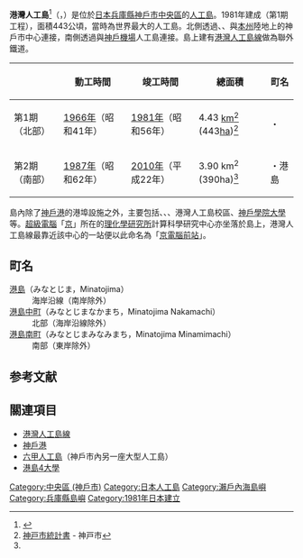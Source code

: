 {{coord|34|40|N|135|13|E|type:isle_region:JP-28|display=title}}

{{japanese|image=PortIslandCloseup 2003262.jpg|caption=港灣人工島|japanese=ポートアイランド|romaji=Pōto Airando}}

'''港灣人工島'''<ref>{{Cite web |url=http://www.city.kobe.jp/cityoffice/15/020/overviewkobe/cn_han/urbanplan/index.htm |title=都市計劃與開發事業 神戶市官方網站 |access-date=2007-12-12 |archive-date=2008-10-06 |archive-url=https://web.archive.org/web/20081006093146/http://www.city.kobe.jp/cityoffice/15/020/overviewkobe/cn_han/urbanplan/index.htm |dead-url=no }}</ref>（{{lang-ja|ポートアイランド}}，{{lang-en|Port Island}}）是位於[[日本|日本]][[兵庫縣|兵庫縣]][[神戶市|神戶市]][[中央區_(神戶市)|中央區]]的[[人工島|人工島]]。1981年建成（第1期工程），面積443公頃，當時為世界最大的人工島。北側透過{{link-ja|神戶大橋|神戸大橋}}、{{link-ja|Portpia大橋|ポートピア大橋}}、{{link-ja|神戶港港島隧道|神戸港港島トンネル}}與[[本州|本州]]陸地上的神戶市中心連接，南側透過{{link-ja|神戶天空橋|神戸スカイブリッジ}}與[[神戶機場|神戶機場]]人工島連接。島上建有[[港灣人工島線|港灣人工島線]]做為聯外鐵道。

{| class="wikitable" style="text-align:center"
! !! 動工時間 !! 竣工時間 !! 總面積 !! 町名
|-
| 第1期（北部） || [[1966年|1966年]]（昭和41年） || [[1981年|1981年]]（昭和56年） || 4.43 [[平方公里|km<sup>2</sup>]] (443[[公頃|ha]])<ref name="kobetoukei">[http://www.city.kobe.lg.jp/information/data/statistics/toukei/toukeisho/index.html 神戸市統計書] {{Wayback|url=http://www.city.kobe.lg.jp/information/data/statistics/toukei/toukeisho/index.html |date=20191018232749 }} - 神戸市</ref> || {{link-ja|港島中町|港島中町}}・{{link-ja|港島 (神戶市)|港島 (神戸市)|港島}}
|-
| 第2期（南部） || [[1987年|1987年]]（昭和62年） || [[2010年|2010年]]（平成22年） || 3.90 km<sup>2</sup> (390ha)<ref name="kobetoukei" /> || {{link-ja|港島南町|港島南町}}・港島
|}

島內除了[[神戶港|神戶港]]的港埠設施之外，主要包括{{link-ja|神戶會展中心|神戸コンベンションコンプレックス}}、{{link-ja|神戶動物王國|神戸どうぶつ王国}}、{{link-ja|港異人館|みなと異人館}}、{{link-ja|神戶女子大學|神戸女子大学}}港灣人工島校區、[[神戶學院大學|神戶學院大學]]等。[[超級電腦|超級電腦]]「[[京_(超级计算机)|京]]」所在的[[理化學研究所|理化學研究所]]計算科學研究中心亦坐落於島上，港灣人工島線最靠近該中心的一站便以此命名為「[[京電腦前站|京電腦前站]]」。

== 町名 ==
; [[港島_(神戶市)|港島]]（みなとじま，Minatojima）
: 海岸沿線（南岸除外）
; [[港島中町|港島中町]]（みなとじまなかまち，Minatojima Nakamachi）
: 北部（海岸沿線除外）
; [[港島南町|港島南町]]（みなとじまみなみまち，Minatojima Minamimachi）
: 南部（東岸除外）

==参考文献==
<div class="references-small">
<references />
</div>

== 關連項目 ==
{{Commonscat|Port Island}}
* [[港灣人工島線|港灣人工島線]]
* [[神戶港|神戶港]]
* [[六甲人工島|六甲人工島]]（神戶市內另一座大型人工島）
* [[港島4大學|港島4大學]]

{{DEFAULTSORT:Port Island}}
[[Category:中央區_(神戶市)|Category:中央區 (神戶市)]]
[[Category:日本人工島|Category:日本人工島]]
[[Category:瀨戶內海島嶼|Category:瀨戶內海島嶼]]
[[Category:兵庫縣島嶼|Category:兵庫縣島嶼]]
[[Category:1981年日本建立|Category:1981年日本建立]]